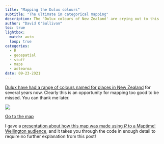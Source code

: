 ```yaml
---
title: "Mapping the Dulux colours"
subtitle: "The ultimate in categorical mapping"
description: The 'Dulux colours of New Zealand' are crying out to this geographer at least to be mapped, so I gave it a try."
author: "David O'Sullivan"
toc: true
lightbox:
  match: auto
  loop: true
categories:
  - R
  - geospatial
  - stuff
  - maps
  - aotearoa
date: 09-23-2021
---
```


[Dulux have had a range of colours named for places in New Zealand](https://www.dulux.co.nz/colour/colours-of-new-zealand/) for several years now. Clearly this is an opportunity for mapping too good to be missed. You can thank me later.

![](dulux-colour-map.png)

[Go to the map](https://dosull.github.io/dulux-colours-map/maps/){.button-link target="_blank"}

I gave a [presentation about how this map was made using _R_ to a Maptime! Wellington audience](https://dosull.github.io/dulux-colours-map/slides/maptime-slides.html), and it takes you through the code in enough detail to require no further explanation from this post!


